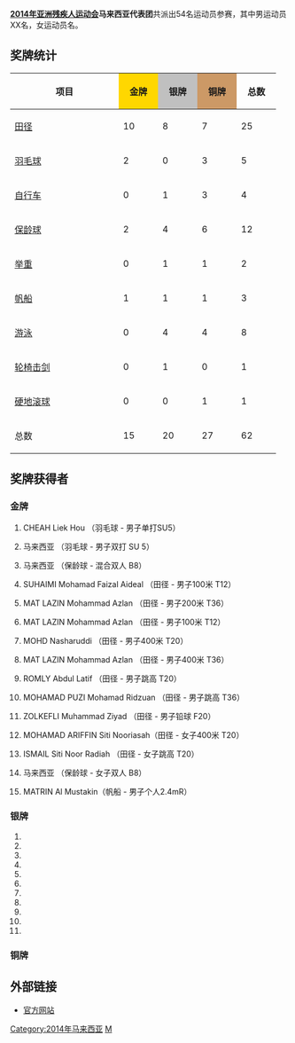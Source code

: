 {{unreferenced|time=2014-10-24T11:56:21+00:00}}
{{Infobox Country Asian Games
|NPC=MAS 
|year=2014
|edition=残疾人 
|competitors= 54
|sports=8
|flagbearer= 開幕式：   <br /> 閉幕式：　　　
|gold=15
|silver=20
|bronze=27
|total=62
|rank=7
}}

'''[[2014年亚洲残疾人运动会|2014年亚洲残疾人运动会]]马来西亚代表团'''共派出54名运动员参赛，其中男运动员XX名，女运动员名。
==奖牌统计==
{| class="wikitable sortable" style="text-align:center;"
! width=180|项目
!scope="col" style="background:gold; width:55px;"|金牌
!scope="col" style="background:silver; width:55px;"|银牌
!scope="col" style="background:#cc9966; width:55px;"|铜牌
! width=55|总数
|-
|align=left|[[2014年亚洲残疾人运动会田径比赛|田径]] || 10 || 8 || 7 || 25
|-
|align=left|[[2014年亚洲残疾人运动会羽毛球比赛|羽毛球]] || 2 || 0 ||3 || 5
|-
|align=left|[[2014年亚洲残疾人运动会自行车比赛|自行车]] || 0 || 1 || 3 || 4
|-
|align=left|[[2014年亚洲残疾人运动会保龄球比赛|保龄球]] || 2 || 4 || 6 || 12
|-
|align=left|[[2014年亚洲残疾人运动会举重比赛|举重]] || 0|| 1 || 1 || 2
|-
|align=left|[[2014年亚洲残疾人运动会帆船比赛|帆船]] || 1 || 1 || 1 || 3
|-
|align=left|[[2014年亚洲残疾人运动会游泳比赛|游泳]] || 0 || 4 || 4 || 8
|-
|align=left|[[2014年亚洲残疾人运动会轮椅击剑比赛|轮椅击剑]] || 0|| 1 || 0 || 1
|-
|align=left|[[2014年亚洲残疾人运动会硬地滚球比赛|硬地滚球]] || 0 || 0 ||1 || 1
|-class="sortbottom"
! 总数 || 15 || 20 || 27 || 62
|}
==奖牌获得者==
===金牌===
# {{flagicon|MAS}} CHEAH Liek Hou （羽毛球 - 男子单打SU5）
# {{flagicon|MAS}} 马来西亚 （羽毛球 - 男子双打 SU 5）
# {{flagicon|MAS}} 马来西亚 （保龄球 - 混合双人 B8）
# {{flagicon|MAS}} SUHAIMI Mohamad Faizal Aideal （田径 - 男子100米 T12）
# {{flagicon|MAS}} MAT LAZIN Mohammad Azlan （田径 - 男子200米 T36）
# {{flagicon|MAS}} MAT LAZIN Mohammad Azlan （田径 - 男子100米 T12）
# {{flagicon|MAS}} MOHD Nasharuddi （田径 - 男子400米 T20）
# {{flagicon|MAS}} MAT LAZIN Mohammad Azlan （田径 - 男子400米 T36）
# {{flagicon|MAS}} ROMLY Abdul Latif （田径 - 男子跳高 T20）
# {{flagicon|MAS}} MOHAMAD PUZI Mohamad Ridzuan （田径 - 男子跳高 T36）
# {{flagicon|MAS}} ZOLKEFLI Muhammad Ziyad （田径 - 男子铅球 F20）
# {{flagicon|MAS}} MOHAMAD ARIFFIN Siti Nooriasah（田径 - 女子400米 T20）
# {{flagicon|MAS}} ISMAIL Siti Noor Radiah （田径 - 女子跳高 T20）
# {{flagicon|MAS}} 马来西亚 （保龄球 - 女子双人 B8）
# {{flagicon|MAS}} MATRIN Al Mustakin（帆船 - 男子个人2.4mR）

===银牌===
# 
# 
# 
# 
# 
# 
# 
# 
# 
# 
# 
===铜牌===


==外部链接==
* [https://web.archive.org/web/20141025212805/http://incheon2014apg.org/scheduleResult/medal/athletes 官方网站]

{{2014年亚洲残疾人运动会代表团}}

[[Category:2014年马来西亚|Category:2014年马来西亚]]
[[Category:2014年亚洲残疾人运动会|M]]